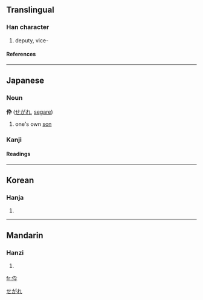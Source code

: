 {{see|倅}}

==Translingual==
===Han character===
{{Han char|rn=9|rad=人|as=04|sn=6|four=|canj=人大弓十 (OKNJ)}}
# deputy, vice-
====References====
{{Han ref|kx=0096.121|dkj=00462|dj=0204.130|hdz=10124.170|uh=4F1C|ud=20252}}
----
== Japanese ==


===Noun===
[[Category:Japanese nouns|せがれ]]
'''伜''' ([[せがれ]], [[segare]])
# one's own [[son]]


===Kanji===
{{ja-kanji|grade=|rs=人04}}
====Readings====
{{ja-readings|on=[[さい]] ([[sai]]), [[そつ]] ([[sotsu]])|kun=[[せがれ]] ([[segare]])}} 
----
==Korean==
===Hanja===
{{ko-hanja|hangeul=[[사]], [[촐]]|rv=s, chol|mr=s, ch'ol}}
# {{defn|Korean}}
----
==Mandarin==
===Hanzi===
{{cmn-hanzi|pin=[[cuì]] ([[cui4]])|wg=ts'ui<sup>4</sup>}}
# {{defn|Mandarin}}

[[fr:伜]]